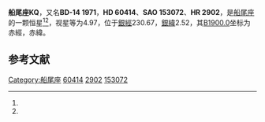{{Starbox begin
| name = 船尾座KQ
}}
{{Starbox observe
| epoch = [[J2000.0|J2000.0]]
| constell = [[船尾座|船尾座]]<ref name=SIMBAD>{{cite web
 | url=http://simbad.u-strasbg.fr/simbad/sim-id?Ident=HR+2902
 | title =Pulsating variable Star
 | publisher=Centre de Données astronomiques de Strasbourg
 | work=SIMBAD
 | accessdate=2012-07-13}}</ref><ref name=DATA>{{cite web
 | url=http://vizier.u-strasbg.fr/viz-bin/VizieR-5?-out.add=.&-source=5050&-corr=PK=HR&-out.max=9999&HR=2902
 | title =VizieR Detailed Page
 | accessdate=2012-07-13}}</ref>
| 星官 = 
| ra = {{RA|7|33|47.9}}<ref name=SIMBAD /><ref name=DATA />
| dec = {{DEC|-14|31|26}}<ref name=SIMBAD /><ref name=DATA />
| appmag_v = 4.97<ref name=SIMBAD /><ref name=DATA />
}}
{{Starbox character
| class = M2Iabpe+B2V<ref name=SIMBAD /><ref name=DATA />
| b-v = 1.41<ref name=SIMBAD /><ref name=DATA />
| u-b = 0.29<ref name=SIMBAD /><ref name=DATA />
| r-i = 1.33<ref name=SIMBAD /><ref name=DATA />
| variable = 
}}
{{Starbox astrometry
| radial_v = 0.29
| prop_mo_ra = 22
| parallax = -0.003
| p_error = 
}}
{{Starbox catalog
| names =BD-14 1971，[[SAO星表|SAO]] 153072，[[HD星表|HD]] 60414，[[HR星表|HR]] 2902}}
{{Starbox reference |Simbad=HR+2902}}
{{Starbox end}}

'''船尾座KQ'''，又名'''BD-14 1971'''，'''HD 60414'''、'''SAO 153072'''、'''HR 2902'''，是[[船尾座|船尾座]]的一颗恒星<ref name=SIMBAD /><ref name=DATA />，视星等为4.97，位于[[銀道座標系|銀經]]230.67，[[銀道座標系|銀緯]]2.52，其[[B1900.0|B1900.0]]坐标为赤經{{RA|7|29|12.3}}，赤緯{{DEC|-14|2.52|27}}。

== 参考文献 ==
{{reflist}}

{{star-stub}}

{{船尾座恒星}}
[[Category:船尾座|Category:船尾座]]
[[Category:HD和HDE天體|60414]]
[[Category:HR天體|2902]]
[[Category:SAO天體|153072]]